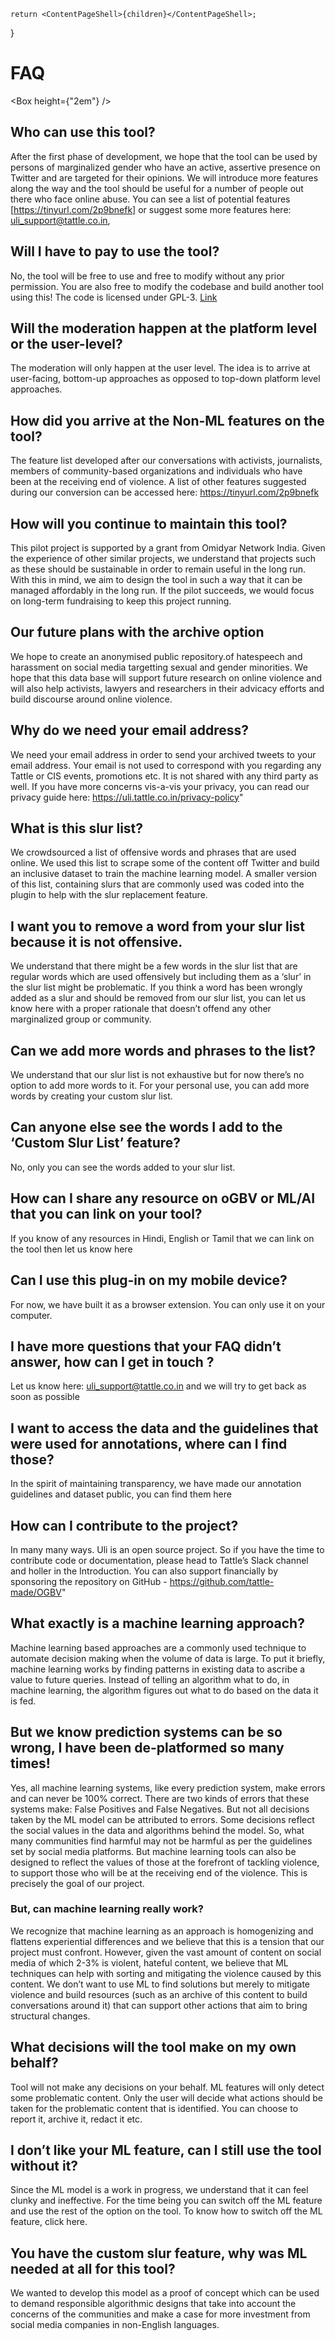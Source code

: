 
    return <ContentPageShell>{children}</ContentPageShell>;
}

# FAQ

<Box height={"2em"} />

## Who can use this tool?

After the first phase of development, we hope that the tool can be used by persons of marginalized gender who have an active, assertive presence on Twitter and are targeted for their opinions. We will introduce more features along the way and the tool should be useful for a number of people out there who face online abuse. You can see a list of potential features [https://tinyurl.com/2p9bnefk] or suggest some more features here: uli_support@tattle.co.in,

## Will I have to pay to use the tool?

No, the tool will be free to use and free to modify without any prior permission. You are also free to modify the codebase and build another tool using this! The code is licensed under GPL-3. [Link](https://github.com/tattle-made/OGBV)

## Will the moderation happen at the platform level or the user-level?

The moderation will only happen at the user level. The idea is to arrive at user-facing, bottom-up approaches as opposed to top-down platform level approaches.

## How did you arrive at the Non-ML features on the tool?

The feature list developed after our conversations with activists, journalists, members of community-based organizations and individuals who have been at the receiving end of violence. A list of other features suggested during our conversion can be accessed here: https://tinyurl.com/2p9bnefk

## How will you continue to maintain this tool?

This pilot project is supported by a grant from Omidyar Network India. Given the experience of other similar projects, we understand that projects such as these should be sustainable in order to remain useful in the long run. With this in mind, we aim to design the tool in such a way that it can be managed affordably in the long run. If the pilot succeeds, we would focus on long-term fundraising to keep this project running.

## Our future plans with the archive option

We hope to create an anonymised public repository.of hatespeech and harassment on social media targetting sexual and gender minorities. We hope that this data base will support future research on online violence and will also help activists, lawyers and researchers in their advicacy efforts and build discourse around online violence.

## Why do we need your email address?

We need your email address in order to send your archived tweets to your email address. Your email is not used to correspond with you regarding any Tattle or CIS events, promotions etc. It is not shared with any third party as well. If you have more concerns vis-a-vis your privacy, you can read our privacy guide here: https://uli.tattle.co.in/privacy-policy"

## What is this slur list?

We crowdsourced a list of offensive words and phrases that are used online. We used this list to scrape some of the content off Twitter and build an inclusive dataset to train the machine learning model. A smaller version of this list, containing slurs that are commonly used was coded into the plugin to help with the slur replacement feature.

## I want you to remove a word from your slur list because it is not offensive.

We understand that there might be a few words in the slur list that are regular words which are used offensively but including them as a ‘slur’ in the slur list might be problematic. If you think a word has been wrongly added as a slur and should be removed from our slur list, you can let us know here with a proper rationale that doesn’t offend any other marginalized group or community.

## Can we add more words and phrases to the list?

We understand that our slur list is not exhaustive but for now there’s no option to add more words to it. For your personal use, you can add more words by creating your custom slur list.

## Can anyone else see the words I add to the ‘Custom Slur List’ feature?

No, only you can see the words added to your slur list.

## How can I share any resource on oGBV or ML/AI that you can link on your tool?

If you know of any resources in Hindi, English or Tamil that we can link on the tool then let us know here

## Can I use this plug-in on my mobile device?

For now, we have built it as a browser extension. You can only use it on your computer.

## I have more questions that your FAQ didn’t answer, how can I get in touch ?

Let us know here: uli_support@tattle.co.in and we will try to get back as soon as possible

## I want to access the data and the guidelines that were used for annotations, where can I find those?

In the spirit of maintaining transparency, we have made our annotation guidelines and dataset public, you can find them here

## How can I contribute to the project?

In many many ways. Uli is an open source project. So if you have the time to contribute code or documentation, please head to Tattle’s Slack channel and holler in the Introduction. You can also support financially by sponsoring the repository on GitHub - https://github.com/tattle-made/OGBV"

## What exactly is a machine learning approach?

Machine learning based approaches are a commonly used technique to automate decision making when the volume of data is large. To put it briefly, machine learning works by finding patterns in existing data to ascribe a value to future queries. Instead of telling an algorithm what to do, in machine learning, the algorithm figures out what to do based on the data it is fed.

## But we know prediction systems can be so wrong, I have been de-platformed so many times!

Yes, all machine learning systems, like every prediction system, make errors and can never be 100% correct. There are two kinds of errors that these systems make: False Positives and False Negatives. But not all decisions taken by the ML model can be attributed to errors. Some decisions reflect the social values in the data and algorithms behind the model. So, what many communities find harmful may not be harmful as per the guidelines set by social media platforms. But machine learning tools can also be designed to reflect the values of those at the forefront of tackling violence, to support those who will be at the receiving end of the violence. This is precisely the goal of our project.

### But, can machine learning really work?

We recognize that machine learning as an approach is homogenizing and flattens experiential differences and we believe that this is a tension that our project must confront. However, given the vast amount of content on social media of which 2-3% is violent, hateful content, we believe that ML techniques can help with sorting and mitigating the violence caused by this content. We don’t want to use ML to find solutions but merely to mitigate violence and build resources (such as an archive of this content to build conversations around it) that can support other actions that aim to bring structural changes.

## What decisions will the tool make on my own behalf?

Tool will not make any decisions on your behalf. ML features will only detect some problematic content. Only the user will decide what actions should be taken for the problematic content that is identified. You can choose to report it, archive it, redact it etc.

## I don’t like your ML feature, can I still use the tool without it?

Since the ML model is a work in progress, we understand that it can feel clunky and ineffective. For the time being you can switch off the ML feature and use the rest of the option on the tool. To know how to switch off the ML feature, click here.

## You have the custom slur feature, why was ML needed at all for this tool?

We wanted to develop this model as a proof of concept which can be used to demand responsible algorithmic designs that take into account the concerns of the communities and make a case for more investment from social media companies in non-English languages.
